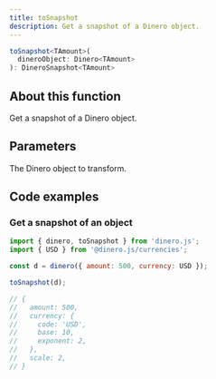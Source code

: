 ```yaml
---
title: toSnapshot
description: Get a snapshot of a Dinero object.
---
```


<Signature>

```ts
toSnapshot<TAmount>(
  dineroObject: Dinero<TAmount>
): DineroSnapshot<TAmount>
```

</Signature>

## About this function

Get a snapshot of a Dinero object.

## Parameters

<Parameters>

<Parameter name="dineroObject" type="Dinero<TAmount>" required={true}>

The Dinero object to transform.

</Parameter>

</Parameters>

## Code examples

### Get a snapshot of an object

```js
import { dinero, toSnapshot } from 'dinero.js';
import { USD } from '@dinero.js/currencies';

const d = dinero({ amount: 500, currency: USD });

toSnapshot(d);

// {
//   amount: 500,
//   currency: {
//     code: 'USD',
//     base: 10,
//     exponent: 2,
//   },
//   scale: 2,
// }
```
